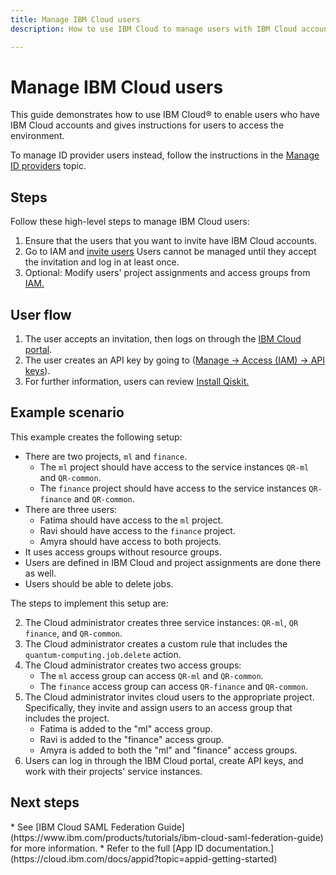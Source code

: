 ```yaml
---
title: Manage IBM Cloud users
description: How to use IBM Cloud to manage users with IBM Cloud accounts

---
```


# Manage IBM Cloud users

This guide demonstrates how to use IBM Cloud&reg; to enable users who have IBM Cloud accounts and gives instructions for users to access the environment.

To manage ID provider users instead, follow the instructions in the [Manage ID providers](/docs/guides/manage-appid) topic.

## Steps

Follow these high-level steps to manage IBM Cloud users:

1. Ensure that the users that you want to invite have IBM Cloud accounts.
2. Go to IAM and [invite users](https://cloud.ibm.com/iam/users/invite_users)
   <Admonition type="note">
   Users cannot be managed until they accept the invitation and log in at least once.
   </Admonition>
3. Optional: Modify users' project assignments and access groups from [IAM.](https://cloud.ibm.com/iam/users)


<span id="user-org"></span>
## User flow

1. The user accepts an invitation, then logs on through the [IBM Cloud portal](https://cloud.ibm.com/).
2. The user creates an API key by going to ([Manage → Access (IAM) → API keys](https://cloud.ibm.com/iam/apikeys)).
3. For further information, users can review [Install Qiskit.](/docs/guides/install-qiskit)

<span id="steps-cloud-org"></span>
## Example scenario

This example creates the following setup:

* There are two projects, `ml` and `finance`.
   * The `ml` project should have access to the service instances `QR-ml` and `QR-common`.
   * The `finance` project should have access to the service instances `QR-finance` and `QR-common`.
* There are three users:
   * Fatima should have access to the `ml` project.
   * Ravi should have access to the `finance` project.
   * Amyra should have access to both projects.
* It uses access groups without resource groups.
* Users are defined in IBM Cloud and project assignments are done there as well.
* Users should be able to delete jobs.

The steps to implement this setup are:

2. The Cloud administrator creates three service instances: `QR-ml`, `QR finance`, and `QR-common`.
3. The Cloud administrator creates a custom rule that includes the `quantum-computing.job.delete` action.
1. The Cloud administrator creates two access groups:
   * The `ml` access group can access `QR-ml` and `QR-common`.
   * The `finance` access group can access `QR-finance` and `QR-common`.
1. The Cloud administrator invites cloud users to the appropriate project. Specifically, they invite and assign users to an access group that includes the project.
   * Fatima is added to the "ml" access group.
   * Ravi is added to the "finance" access group.
   * Amyra is added to both the "ml" and "finance" access groups.
1. Users can log in through the IBM Cloud portal, create API keys, and work with their projects' service instances.

## Next steps

<Admonition type="tip" title="Recommendations">
   * See [IBM Cloud SAML Federation Guide](https://www.ibm.com/products/tutorials/ibm-cloud-saml-federation-guide) for more information.
   * Refer to the full [App ID documentation.](https://cloud.ibm.com/docs/appid?topic=appid-getting-started)
</Admonition>